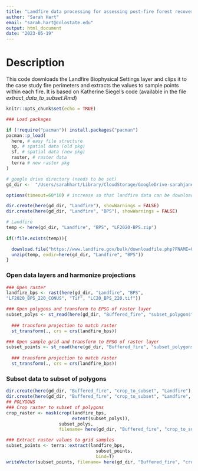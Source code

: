 ```yaml
---
title: "Landfire data processing for assessing post-fire forest recovery using remote sensing"
author: "Sarah Hart"
email: "sarah.hart@colostate.edu"
output: html_document
date: "2023-05-19"
---
```


# Description
This code downloads the Landfire Biophysical Settings layer and clips it to the case study fire perimeters and extracts the values to sample points within each fire. It is based on Katherine Siegel's code (available in the file *extract_data_to_subset.Rmd*)

```r
knitr::opts_chunk$set(echo = TRUE)

### Load packages

if (!require("pacman")) install.packages("pacman")
pacman::p_load(
  here, # easy file structure
  sp, # spatial data (old pkg)
  sf, # spatial data (new pkg)
  raster, # raster data
  terra # new raster pkg
)

# google drive directory (needs to be set)
gd_dir <-  "/Users/sarahhart/Library/CloudStorage/GoogleDrive-sarahjanehart13@gmail.com/Shared drives/Forest Recovery"

options(timeout=60*10) # increase so that landfire data can be downloaded
```

```r
dir.create(here(gd_dir, "Landfire"), showWarnings = FALSE)
dir.create(here(gd_dir, "Landfire", "BPS"), showWarnings = FALSE)

# Landfire
temp <- here(gd_dir, "Landfire", "BPS", "LF2020-BPS.zip")
  
if(!file.exists(temp)){

  download.file("https://www.landfire.gov/bulk/downloadfile.php?FNAME=US_220_mosaic-LF2020_BPS_220_CONUS.zip&TYPE=landfire", temp)
  unzip(temp, exdir=here(gd_dir, "Landfire", "BPS"))
}
```

### Open data layers and harmonize projections

```r
### Open raster
landfire_bps <- rast(here(gd_dir, "Landfire", "BPS", 
"LF2020_BPS_220_CONUS", "Tif", "LC20_BPS_220.tif"))

### Open polygons and transform to EPSG of raster layer
subset_polys <- st_read(here(gd_dir, "Buffered_fire", "subset_polygons", "subset_polys.shp")) %>% 
  
  ### transform projection to match raster
  st_transform(., crs = crs(landfire_bps))

### Open sample grid and transform to EPSG of raster layer
subset_points <- st_read(here(gd_dir, "Buffered_fire", "subset_polygons", "subset_points.shp")) %>%
  
  ### transform projection to match raster
  st_transform(., crs = crs(landfire_bps))
```

### Subset data to subset of polygons
```r
dir.create(here(gd_dir, "Buffered_fire", "crop_to_subset", "Landfire"), showWarnings = F)
dir.create(here(gd_dir, "Buffered_fire", "crop_to_subset", "Landfire", "BPS"), showWarnings = F)
## POLYGONS
### Crop raster to subset of polygons
crop_raster <- mask(crop(landfire_bps, 
                         extent(subset_polys)), 
                    subset_polys,
                    filename= here(gd_dir, "Buffered_fire", "crop_to_subset", "Landfire", "BPS", "landfire_bps_cropped.tif"), overwrite=T)

### Extract raster values to grid samples
subset_points <- terra::extract(landfire_bps,
                                  subset_points,
                                  bind=T)
writeVector(subset_points, filename= here(gd_dir, "Buffered_fire", "crop_to_subset", "Landfire", "BPS", "landfire_bps_points.shp"), overwrite=T)
                    
```

